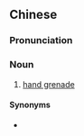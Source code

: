 {{also|手雷弹}}
==Chinese==
{{zh-forms|s=手雷弹|type=21}}

===Pronunciation===
{{zh-pron
|mn=chhiú-lûi-tân
|cat=n
}}

===Noun===
{{zh-noun}}

# {{lb|zh|Min Nan}} [[hand grenade]]

====Synonyms====
* {{zh-l|手榴彈}}